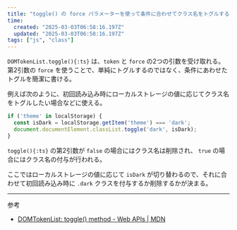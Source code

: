 ```yaml
---
title: "toggle() の force パラメーターを使って条件に合わせてクラス名をトグルする"
time:
  created: "2025-03-03T06:58:16.197Z"
  updated: "2025-03-03T06:58:16.197Z"
tags: ["js", "class"]
---
```


`DOMTokenList.toggle(){:ts}` は、`token` と `force` の2つの引数を受け取れる。 第2引数の `force` を使うことで、単純にトグルするのではなく、条件にあわせたトグルを簡潔に書ける。

例えば次のように、初回読み込み時にローカルストレージの値に応じてクラス名をトグルしたい場合などに使える。

```ts
if ('theme' in localStorage) {
  const isDark = localStorage.getItem('theme') === 'dark';
  document.documentElement.classList.toggle('dark', isDark);
}
```

`toggle(){:ts}` の第2引数が `false` の場合にはクラス名は削除され、 `true` の場合にはクラス名の付与が行われる。

ここではローカルストレージの値に応じて `isDark` が切り替わるので、それに合わせて初回読み込み時に `.dark` クラスを付与するか削除するかが決まる。

---

参考

- [DOMTokenList: toggle() method - Web APIs | MDN](https://developer.mozilla.org/en-US/docs/Web/API/DOMTokenList/toggle)
